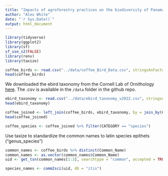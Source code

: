 ```yaml
---
title: "Impacts of agroforestry practices on the biodiversity of Panamanian birds"
author: "Alex White"
date: "`r Sys.Date()`"
output: html_document
---
```


```r
library(tidyverse)
library(ggplot2)
library(sf)
sf_use_s2(FALSE)
library(renv)
library(taxize)
```




```r
coffee_birds <- read.csv("../data/coffee_Bird_Data.csv", stringsAsFactors = F)
head(coffee_birds)
```

We downloaded the ebird taxonomy from the Cornell Lab of Ornithology [here](https://www.birds.cornell.edu/clementschecklist/download/?__hstc=60209138.ef3edea8ce1040824b180bde7f920a82.1687545990397.1687545990397.1689258046438.2&__hssc=60209138.2.1689258046438&__hsfp=1390145134&_gl=1*1kufgl6*_ga*MTk2MzQwNTE1MC4xNjg3NDU5NDQ4*_ga_QR4NVXZ8BM*MTY4OTI1ODA0Ni4zLjEuMTY4OTI1ODA4NS4yMS4wLjA.&_ga=2.109099270.241330988.1689258046-1963405150.1687459448). The .csv is available in the `/data` folder in the github repo. 

```r
ebird_taxonomy <- read.csv("../data/ebird_taxonomy_v2022.csv", stringsAsFactors = F)
head(ebird_taxonomy)
```

```r
coffee_joined <- left_join(coffee_birds, ebird_taxonomy, by = join_by(Common_Name == PRIMARY_COM_NAME))
head(coffee_joined)
```


```r
coffee_species <- coffee_joined %>% filter(CATEGORY == "species")
```

Use taxize to standardize the common names to latin species epithets ("genus_species")

```r
common_names <- coffee_birds %>% distinct(Common_Name)
common_names <- as.vector(common_names$Common_Name)
uid <- get_tsn(common_names[1:3], searchtype = "common", accepted = TRUE)
```

```r
species_names <- comm2sci(uid, db = "itis")
```



